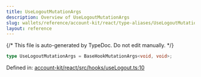 ```yaml
---
title: UseLogoutMutationArgs
description: Overview of UseLogoutMutationArgs
slug: wallets/reference/account-kit/react/type-aliases/UseLogoutMutationArgs
layout: reference
---
```


{/* This file is auto-generated by TypeDoc. Do not edit manually. */}

```ts
type UseLogoutMutationArgs = BaseHookMutationArgs<void, void>;
```

Defined in: [account-kit/react/src/hooks/useLogout.ts:10](https://github.com/alchemyplatform/aa-sdk/blob/dc58c113ff1eeb06d4b3f76c505cbbaad47db8fc/account-kit/react/src/hooks/useLogout.ts#L10)

